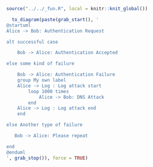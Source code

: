 ```r
source("../../_fun.R", local = knitr::knit_global())
```

```r
  to_diagram(paste(grab_start(), '
@startuml
Alice -> Bob: Authentication Request

alt successful case

    Bob -> Alice: Authentication Accepted

else some kind of failure

    Bob -> Alice: Authentication Failure
    group My own label
    Alice -> Log : Log attack start
        loop 1000 times
            Alice -> Bob: DNS Attack
        end
    Alice -> Log : Log attack end
    end

else Another type of failure

   Bob -> Alice: Please repeat

end
@enduml
', grab_stop()), force = TRUE)
```
